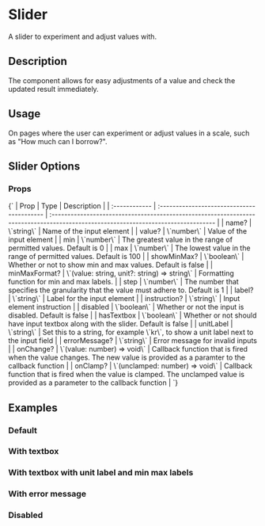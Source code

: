 

# Slider

A slider to experiment and adjust values with.

## Description

The component allows for easy adjustments of a value and check the updated result immediately.

## Usage

On pages where the user can experiment or adjust values in a scale, such as "How much can I borrow?".

## Slider Options

### Props

<Markdown>
  {`
  | Prop          | Type                                       | Description                                                                                                                        |
  | :------------ | :----------------------------------------- | :--------------------------------------------------------------------------------------------------------------------------------- |
  | name?         | \`string\`                                   | Name of the input element                                                                                                          |
  | value?        | \`number\`                                   | Value of the input element                                                                                                         |
  | min           | \`number\`                                   | The greatest value in the range of permitted values. Default is 0                                                                  |
  | max           | \`number\`                                   | The lowest value in the range of permitted values. Default is 100                                                                  |
  | showMinMax?   | \`boolean\`                                  | Whether or not to show min and max values. Default is false                                                                        |
  | minMaxFormat? | \`(value: string, unit?: string) => string\` | Formatting function for min and max labels.                                                                                        |
  | step          | \`number\`                                   | The number that specifies the granularity that the value must adhere to. Default is 1                                              |
  | label?        | \`string\`                                   | Label for the input element                                                                                                        |
  | instruction?  | \`string\`                                   | Input element instruction                                                                                                          |
  | disabled      | \`boolean\`                                  | Whether or not the input is disabled. Default is false                                                                             |
  | hasTextbox    | \`boolean\`                                  | Whether or not should have input textbox along with the slider. Default is false                                                   |
  | unitLabel     | \`string\`                                   | Set this to a string, for example \`kr\`, to show a unit label next to the input field                                               |
  | errorMessage? | \`string\`                                   | Error message for invalid inputs                                                                                                   |
  | onChange?     | \`(value: number) => void\`                  | Callback function that is fired when the value changes. The new value is provided as a paramter to the callback function           |
  | onClamp?      | \`(unclamped: number) => void\`              | Callback function that is fired when the value is clamped. The unclamped value is provided as a parameter to the callback function |
  `}
</Markdown>

<Meta of={SliderStories} />

## Examples

### Default

<Canvas>
  <Story of={SliderStories.Default} />
</Canvas>

### With textbox

<Canvas>
  <Story of={SliderStories.Textbox} />
</Canvas>

### With textbox with unit label and min max labels

<Canvas>
  <Story of={SliderStories.UnitTextbox} />
</Canvas>

### With error message

<Canvas>
  <Story of={SliderStories.Error} />
</Canvas>

### Disabled

<Canvas>
  <Story of={SliderStories.Disabled} />
</Canvas>
